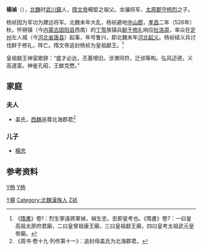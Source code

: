 {{東亞男性歷史人物
|名稱=楊禎
|族裔=漢族
|身份=隋文帝祖父
|國家=[[北魏|北魏]]
|时代=[[南北朝|南北朝]]
|出生日期=5世紀
|出生地點=
|逝世日期=公元526年
|逝世地點=
|諡號=皇祖獻王
|姓=杨
|名=禎
|父親=杨烈
|母親=
|兄弟=
|子=[[杨忠|杨忠]]
|妻=盖氏
|其他親屬=孫：[[隋文帝|隋文帝]]
}}

'''楊禎'''（{{bd|5世紀||528年|catIdx=Y楊}}），[[北魏|北魏]]时[[武川鎮|武川鎮]]人，[[隋文帝|隋文帝]]楊堅之祖父。龙骧将军、[[太原|太原]][[郡守|郡守]][[楊烈_(北朝)|杨烈]]之子。

杨祯因为军功为建远将军。北魏末年大乱，杨祯避地[[中山郡|中山郡]]，[[孝昌_(年号)|孝昌]]二年（526年）秋，怀朔镇（今[[内蒙古|内蒙古]][[固阳县|固阳县]]西南）的[[丁零|丁零]]族镇兵[[鲜于修礼|鲜于修礼]]响应[[杜洛周|杜洛周]]，率众在[[定州|定州]]左人城（今[[河北省|河北省]][[唐县|唐县]]）起事，年号鲁兴，即北魏末年[[河北起义|河北起义]]。杨祯结义兵讨伐鲜于修礼，阵亡。隋文帝追封杨祯为皇祖獻王。<ref>《[[隋書|隋書]]》卷1：烈生寧遠將軍禎，禎生忠，忠即皇考也。《隋書》卷7：一曰皇高祖太原府君廟，二曰皇曾祖康王廟，三曰皇祖獻王廟，四曰皇考太祖武元皇帝廟。</ref>

皇祖献王神室歌辞：“盛才必达，丕基增旧。涉渭同符，迁邠等构。弘风迈德，义高道富。神鉴孔昭，王猷克懋。”
==家庭==
===夫人===
*盖氏，[[西魏|西魏]]追尊北海郡君<ref>《周书·卷十九·列传第十一》：追封母盖氏为北海郡君。</ref>

===儿子===
* [[楊忠_(北朝)|楊忠]]

== 参考资料 ==
{{reflist}}

{{隋朝皇帝}}

[[Category:北魏軍事人物|Y楊]]
[[Category:北魏漢族人|Category:北魏漢族人]]
[[Category:楊姓|Z祯]]
[[category:华阴人|Y杨]]
[[category:武川人|Y杨]]